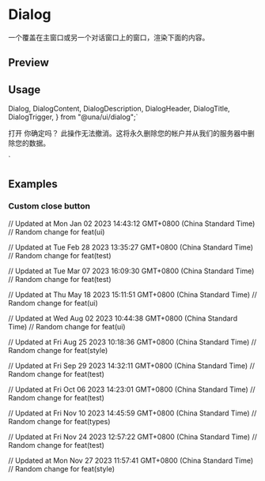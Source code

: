 

<Meta of={DialogStories} />

<RadixPrimitiveDocsButton name='dialog' />

# Dialog

一个覆盖在主窗口或另一个对话窗口上的窗口，渲染下面的内容。

## Preview

<Canvas of={DialogStories.Default} />

## Usage

  Dialog,
  DialogContent,
  DialogDescription,
  DialogHeader,
  DialogTitle,
  DialogTrigger,
} from "@una/ui/dialog";`

  <DialogTrigger>打开</DialogTrigger>
  <DialogContent>
    <DialogHeader>
      <DialogTitle>你确定吗？</DialogTitle>
      <DialogDescription>
        此操作无法撤消。这将永久删除您的帐户并从我们的服务器中删除您的数据。
      </DialogDescription>
    </DialogHeader>
  </DialogContent>
</Dialog>`

<Source code={importCode} language='ts' dark />
<Source code={usageCode} language='tsx' dark />

## Examples

### Custom close button

<Canvas of={DialogStories.CustomCloseButton} />

// Updated at Mon Jan 02 2023 14:43:12 GMT+0800 (China Standard Time)
// Random change for feat(ui)

// Updated at Tue Feb 28 2023 13:35:27 GMT+0800 (China Standard Time)
// Random change for feat(test)

// Updated at Tue Mar 07 2023 16:09:30 GMT+0800 (China Standard Time)
// Random change for feat(test)

// Updated at Thu May 18 2023 15:11:51 GMT+0800 (China Standard Time)
// Random change for feat(ui)

// Updated at Wed Aug 02 2023 10:44:38 GMT+0800 (China Standard Time)
// Random change for feat(ui)

// Updated at Fri Aug 25 2023 10:18:36 GMT+0800 (China Standard Time)
// Random change for feat(style)

// Updated at Fri Sep 29 2023 14:32:11 GMT+0800 (China Standard Time)
// Random change for feat(test)

// Updated at Fri Oct 06 2023 14:23:01 GMT+0800 (China Standard Time)
// Random change for feat(test)

// Updated at Fri Nov 10 2023 14:45:59 GMT+0800 (China Standard Time)
// Random change for feat(types)

// Updated at Fri Nov 24 2023 12:57:22 GMT+0800 (China Standard Time)
// Random change for feat(test)

// Updated at Mon Nov 27 2023 11:57:41 GMT+0800 (China Standard Time)
// Random change for feat(style)
